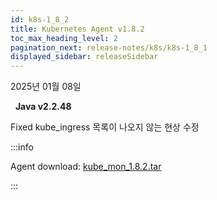 ```yaml
---
id: k8s-1_8_2
title: Kubernetes Agent v1.8.2
toc_max_heading_level: 2
pagination_next: release-notes/k8s/k8s-1_8_1
displayed_sidebar: releaseSidebar
---
```


2025년 01월 08일

&nbsp; **Java v2.2.48**

<Status priority='0'>Fixed</Status> kube_ingress 목록이 나오지 않는 현상 수정

:::info

Agent download: [kube_mon_1.8.2.tar](https://repo.whatap.io/docker/kube_mon_1.8.2.tar)

:::